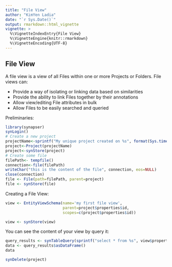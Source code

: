 ```yaml
---
title: "File View"
author: "KimYen Ladia"
date: "`r Sys.Date()`"
output: rmarkdown::html_vignette
vignette: >
  %\VignetteIndexEntry{File View}
  %\VignetteEngine{knitr::rmarkdown}
  %\VignetteEncoding{UTF-8}
---
```


## File View

A file view is a view of all Files within one or more Projects or Folders. File views can:

* Provide a way of isolating or linking data based on similarities
* Provide the ability to link Files together by their annotations
* Allow view/editing File attributes in bulk
* Allow Files to be easily searched and queried

Preliminaries:
```r
library(synapser)
synLogin()
# Create a new project
projectName<-sprintf("My unique project created on %s", format(Sys.time(), "%a %b %d %H%M%OS4 %Y"))
project<-Project(projectName)
project<-synStore(project)
# Create some file
filePath<- tempfile()
connection<-file(filePath)
writeChar("this is the content of the file", connection, eos=NULL)
close(connection)  
file <- File(path=filePath, parent=project)
file <- synStore(file)
```
Creating a File View:

```r
view <- EntityViewSchema(name='my first file view',
                         parent=project$properties$id,
                         scopes=c(project$properties$id))

view <- synStore(view)
```
You can see the content of your view by query it:
```r
query_results <- synTableQuery(sprintf("select * from %s", view$properties$id))
data <- query_results$asDataFrame()
data
```

```r
synDelete(project)
```
